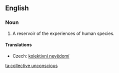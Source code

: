 ==English==
{{wikipedia}}
===Noun===
{{en-noun|-|sg=[[collective]] [[unconscious]]}}

# {{psychology}} A reservoir of the experiences of human species.

====Translations====
{{trans-top|experience of human species}}
*Czech: [[kolektivní nevědomí]] {{n}}
{{trans-mid}}
{{trans-bottom}}

[[ta:collective unconscious]]